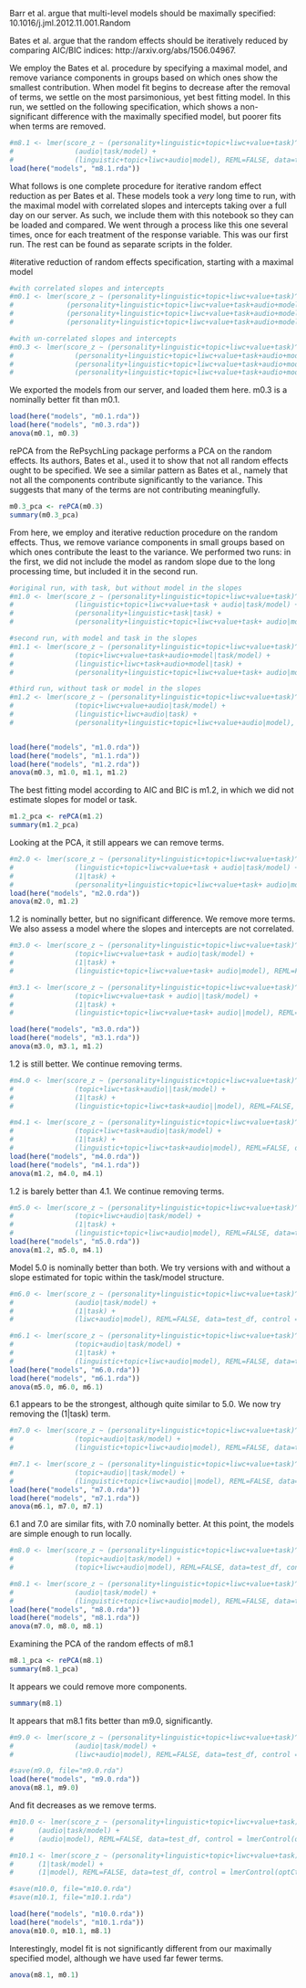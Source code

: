 Barr et al. argue that multi-level models should be maximally specified:
10.1016/j.jml.2012.11.001.Random

Bates et al. argue that the random effects should be iteratively reduced by comparing AIC/BIC indices:
http://arxiv.org/abs/1506.04967. 

We employ the Bates et al. procedure by specifying a maximal model, and remove variance components in groups based on which ones show the smallest contribution. When model fit begins to decrease after the removal of terms, we settle on the most parsimonious, yet best fitting model. In this run, we settled on the following specification, which shows a non-significant difference with the maximally specified model, but poorer fits when terms are removed. 

```r
#m8.1 <- lmer(score_z ~ (personality+linguistic+topic+liwc+value+task)^6 + audio +
#               (audio|task/model) +
#               (linguistic+topic+liwc+audio|model), REML=FALSE, data=test_df, control = lmerControl(optCtrl = list(maxfun = #100000)))
load(here("models", "m8.1.rda"))
```

What follows is one complete procedure for iterative random effect reduction as per Bates et al. These models took a *very* long time to run, with the maximal model with correlated slopes and intercepts taking over a full day on our server. As such, we include them with this notebook so they can be loaded and compared. We went through a process like this one several times, once for each treatment of the response variable. This was our first run. The rest can be found as separate scripts in the folder. 

#iterative reduction of random effects specification, starting with a maximal model
```r
#with correlated slopes and intercepts
#m0.1 <- lmer(score_z ~ (personality+linguistic+topic+liwc+value+task)^6 + audio +
#             (personality+linguistic+topic+liwc+value+task+audio+model|task/model) + 
#             (personality+linguistic+topic+liwc+value+task+audio+model|task) + 
#             (personality+linguistic+topic+liwc+value+task+audio+model|model), REML=FALSE, data=test_df, #control = lmerControl(optCtrl = list(maxfun = 100000)))

#with un-correlated slopes and intercepts
#m0.3 <- lmer(score_z ~ (personality+linguistic+topic+liwc+value+task)^6 + audio +
#               (personality+linguistic+topic+liwc+value+task+audio+model||task/model) + 
#               (personality+linguistic+topic+liwc+value+task+audio+model||task) + 
#               (personality+linguistic+topic+liwc+value+task+audio+model||model), REML=FALSE, data=test_df, #control = lmerControl(optCtrl = list(maxfun = 100000)))
```
We exported the models from our server, and loaded them here. m0.3 is a nominally better fit than m0.1. 
```r
load(here("models", "m0.1.rda"))
load(here("models", "m0.3.rda"))
anova(m0.1, m0.3)
```

rePCA from the RePsychLing package performs a PCA on the random effects. Its authors, Bates et al., used it to show that not all random effects ought to be specified. We see a similar pattern as Bates et al., namely that not all the components contribute significantly to the variance. This suggests that many of the terms are not contributing meaningfully. 

```r
m0.3_pca <- rePCA(m0.3)
summary(m0.3_pca)
```
From here, we employ and iterative reduction procedure on the random effects. Thus, we remove variance components in small groups based on which ones contribute the least to the variance. We performed two runs: in the first, we did not include the model as random slope due to the long processing time, but included it in the second run.  

```r
#original run, with task, but without model in the slopes
#m1.0 <- lmer(score_z ~ (personality+linguistic+topic+liwc+value+task)^6 + audio +
#               (linguistic+topic+liwc+value+task + audio|task/model) + 
#               (personality+linguistic+task|task) + 
#               (personality+linguistic+topic+liwc+value+task+ audio|model), REML=FALSE, data=test_df, control = lmerControl(optCtrl #= list(maxfun = 100000)))

#second run, with model and task in the slopes
#m1.1 <- lmer(score_z ~ (personality+linguistic+topic+liwc+value+task)^6 + audio +
#               (topic+liwc+value+task+audio+model|task/model) +
#               (linguistic+liwc+task+audio+model|task) +
#               (personality+linguistic+topic+liwc+value+task+ audio|model), REML=FALSE, data=test_df, control = lmerControl(optCtrl #= list(maxfun = 100000)))

#third run, without task or model in the slopes
#m1.2 <- lmer(score_z ~ (personality+linguistic+topic+liwc+value+task)^6+audio+
#               (topic+liwc+value+audio|task/model) +
#               (linguistic+liwc+audio|task) +
#               (personality+linguistic+topic+liwc+value+audio|model), REML=FALSE, data=test_df, control = lmerControl(optCtrl = #list(maxfun = 100000)))


load(here("models", "m1.0.rda"))
load(here("models", "m1.1.rda"))
load(here("models", "m1.2.rda"))
anova(m0.3, m1.0, m1.1, m1.2)
```
The best fitting model according to AIC and BIC is m1.2, in which we did not estimate slopes for model or task. 
```r
m1.2_pca <- rePCA(m1.2)
summary(m1.2_pca)
```
Looking at the PCA, it still appears we can remove terms. 

```r
#m2.0 <- lmer(score_z ~ (personality+linguistic+topic+liwc+value+task)^6 + audio +
#               (linguistic+topic+liwc+value+task + audio|task/model) + 
#               (1|task) + 
#               (personality+linguistic+topic+liwc+value+task+ audio|model), REML=FALSE, data=test_df, control = lmerControl(optCtrl #= list(maxfun = 100000)))
load(here("models", "m2.0.rda"))
anova(m2.0, m1.2)
```

1.2 is nominally better, but no significant difference. We remove more terms. We also assess a model where the slopes and intercepts are not correlated. 
```r
#m3.0 <- lmer(score_z ~ (personality+linguistic+topic+liwc+value+task)^6 + audio +
#               (topic+liwc+value+task + audio|task/model) + 
#               (1|task) + 
#               (linguistic+topic+liwc+value+task+ audio|model), REML=FALSE, data=test_df, control = lmerControl(optCtrl = #list(maxfun = 100000)))

#m3.1 <- lmer(score_z ~ (personality+linguistic+topic+liwc+value+task)^6 + audio +
#               (topic+liwc+value+task + audio||task/model) + 
#               (1|task) + 
#               (linguistic+topic+liwc+value+task+ audio||model), REML=FALSE, data=test_df, control = lmerControl(optCtrl = #list(maxfun = 100000)))

load(here("models", "m3.0.rda"))
load(here("models", "m3.1.rda"))
anova(m3.0, m3.1, m1.2)
```
1.2 is still better. We continue removing terms. 
```r
#m4.0 <- lmer(score_z ~ (personality+linguistic+topic+liwc+value+task)^6 + audio +
#               (topic+liwc+task+audio||task/model) + 
#               (1|task) + 
#               (linguistic+topic+liwc+task+audio||model), REML=FALSE, data=test_df, control = lmerControl(optCtrl = list(maxfun = #100000)))

#m4.1 <- lmer(score_z ~ (personality+linguistic+topic+liwc+value+task)^6 + audio +
#               (topic+liwc+task+audio|task/model) + 
#               (1|task) + 
#               (linguistic+topic+liwc+task+audio|model), REML=FALSE, data=test_df, control = lmerControl(optCtrl = list(maxfun = #100000)))
load(here("models", "m4.0.rda"))
load(here("models", "m4.1.rda"))
anova(m1.2, m4.0, m4.1)
```
1.2 is barely better than 4.1. We continue removing terms. 
```r
#m5.0 <- lmer(score_z ~ (personality+linguistic+topic+liwc+value+task)^6 + audio +
#               (topic+liwc+audio|task/model) + 
#               (1|task) + 
#               (linguistic+topic+liwc+audio|model), REML=FALSE, data=test_df, control = lmerControl(optCtrl = list(maxfun = #100000)))
load(here("models", "m5.0.rda"))
anova(m1.2, m5.0, m4.1)
```
Model 5.0 is nominally better than both. We try versions with and without a slope estimated for topic within the task/model structure. 

```r
#m6.0 <- lmer(score_z ~ (personality+linguistic+topic+liwc+value+task)^6 + audio +
#               (audio|task/model) + 
#               (1|task) + 
#               (liwc+audio|model), REML=FALSE, data=test_df, control = lmerControl(optCtrl = list(maxfun = 100000)))

#m6.1 <- lmer(score_z ~ (personality+linguistic+topic+liwc+value+task)^6 + audio +
#               (topic+audio|task/model) + 
#               (1|task) + 
#               (linguistic+topic+liwc+audio|model), REML=FALSE, data=test_df, control = lmerControl(optCtrl = list(maxfun = #100000)))
load(here("models", "m6.0.rda"))
load(here("models", "m6.1.rda"))
anova(m5.0, m6.0, m6.1)
```
6.1 appears to be the strongest, although quite similar to 5.0. We now try removing the (1|task) term. 

```r
#m7.0 <- lmer(score_z ~ (personality+linguistic+topic+liwc+value+task)^6 + audio +
#               (topic+audio|task/model) + 
#               (linguistic+topic+liwc+audio|model), REML=FALSE, data=test_df, control = lmerControl(optCtrl = list(maxfun = #100000)))

#m7.1 <- lmer(score_z ~ (personality+linguistic+topic+liwc+value+task)^6 + audio +
#               (topic+audio||task/model) + 
#               (linguistic+topic+liwc+audio||model), REML=FALSE, data=test_df, control = lmerControl(optCtrl = list(maxfun = #100000)))
load(here("models", "m7.0.rda"))
load(here("models", "m7.1.rda"))
anova(m6.1, m7.0, m7.1)
```
6.1 and 7.0 are similar fits, with 7.0 nominally better. At this point, the models are simple enough to run locally. 

```r
#m8.0 <- lmer(score_z ~ (personality+linguistic+topic+liwc+value+task)^6 + audio +
#               (topic+audio|task/model) + 
#               (topic+liwc+audio|model), REML=FALSE, data=test_df, control = lmerControl(optCtrl = list(maxfun = 100000)))

#m8.1 <- lmer(score_z ~ (personality+linguistic+topic+liwc+value+task)^6 + audio +
#               (audio|task/model) +
#               (linguistic+topic+liwc+audio|model), REML=FALSE, data=test_df, control = lmerControl(optCtrl = list(maxfun = #100000)))
load(here("models", "m8.0.rda"))
load(here("models", "m8.1.rda"))
anova(m7.0, m8.0, m8.1)
```
Examining the PCA of the random effects of m8.1
```r
m8.1_pca <- rePCA(m8.1)
summary(m8.1_pca)
```
It appears we could remove more components. 
```r
summary(m8.1)
```
It appears that m8.1 fits better than m9.0, significantly. 
```r
#m9.0 <- lmer(score_z ~ (personality+linguistic+topic+liwc+value+task)^6 + audio +
#               (audio|task/model) + 
#               (liwc+audio|model), REML=FALSE, data=test_df, control = lmerControl(optCtrl = list(maxfun = 100000)))

#save(m9.0, file="m9.0.rda")
load(here("models", "m9.0.rda"))
anova(m8.1, m9.0)
```
And fit decreases as we remove terms. 

```r
#m10.0 <- lmer(score_z ~ (personality+linguistic+topic+liwc+value+task)^6 + audio +
#      (audio|task/model) + 
#      (audio|model), REML=FALSE, data=test_df, control = lmerControl(optCtrl = list(maxfun = 100000)))

#m10.1 <- lmer(score_z ~ (personality+linguistic+topic+liwc+value+task)^6 + audio +
#      (1|task/model) + 
#      (1|model), REML=FALSE, data=test_df, control = lmerControl(optCtrl = list(maxfun = 100000)))

#save(m10.0, file="m10.0.rda")
#save(m10.1, file="m10.1.rda")

load(here("models", "m10.0.rda"))
load(here("models", "m10.1.rda"))
anova(m10.0, m10.1, m8.1)
```
Interestingly, model fit is not significantly different from our maximally specified model, although we have used far fewer terms. 
```r
anova(m8.1, m0.1)
```


